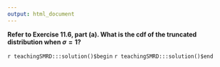 ```yaml
---
output: html_document
---
```


__Refer to Exercise 11.6, part (a).  What is the cdf of the truncated distribution when $\sigma=1$?__

`r teachingSMRD:::solution()$begin`
`r teachingSMRD:::solution()$end`
